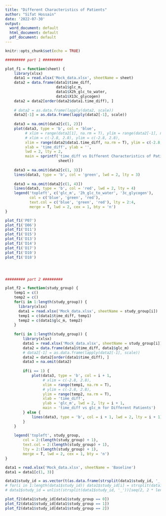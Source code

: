 ---
title: "Different Characteristics of Patients"
author: "Sifat Hossain"
date: '2022-07-30'
output:
  word_document: default
  html_document: default
  pdf_document: default
---

```{r setup, include=FALSE}
knitr::opts_chunk$set(echo = TRUE)
```

```{r}
######### part 1 ######### 

plot_f1 = function(sheet) {
    library(xlsx)
    data1 = read.xlsx('Mock_data.xlsx', sheetName = sheet) 
    data2 = data.frame(data1$time_diff, 
                       data1$glc_m, 
                       data1$X2h_glc_to_water, 
                       data1$X13c_glycogen)
    data2 = data2[order(data2$data1.time_diff), ]
    
    # data2 = as.data.frame(lapply(data2, scale))
    data2[-1] = as.data.frame(lapply(data2[-1], scale))
    
    data3 = na.omit(data2[c(1, 2)])
    plot(data3, type = 'b', col = 'blue', 
         # xlim = range(data2[1], na.rm = T), ylim = range(data2[-1], na.rm = T), 
         # xlim = c(-2.8, 2.8), ylim = c(-2.8, 2.8),
         xlim = range(data2$data1.time_diff, na.rm = T), ylim = c(-2.8, 2.8),
         xlab = 'time_diff', ylab = '', 
         lwd = 2, lty = 2, 
         main = sprintf('time_diff vs Different Characteristics of Patient %s', 
                        sheet))
    
    data3 = na.omit(data2[c(1, 3)])
    lines(data3, type = 'b', col = 'green', lwd = 2, lty = 3)
    
    data3 = na.omit(data2[c(1, 4)])
    lines(data3, type = 'b', col = 'red', lwd = 2, lty = 4)
    legend('topleft', c('glc_m', '2h_glc_to_water', '3c_glycogen'), 
           col = c('blue', 'green', 'red'),
           text.col = c('blue', 'green', 'red'), lty = 2:4,
           merge = T, lwd = 2, cex = 1, bty = 'n')
}

plot_f1('P07')
plot_f1('D06')
plot_f1('D11')
plot_f1('D15')
plot_f1('D13')
plot_f1('D14')
plot_f1('D17')
plot_f1('D10')
plot_f1('D18')




######### part 2 ######### 

plot_f2 = function(study_group) {
    temp1 = c()
    temp2 = c()
    for(i in 1:length(study_group)) {
      library(xlsx)
      data1 = read.xlsx('Mock_data.xlsx', sheetName = study_group[i]) 
      temp1 = c(data1$time_diff, temp1)
      temp2 = c(data1$glc_m, temp2)
    }
  
    for(i in 1:length(study_group)) {
        library(xlsx)
        data1 = read.xlsx('Mock_data.xlsx', sheetName = study_group[i]) 
        data2 = data.frame(data1$time_diff, data1$glc_m)
        # data2[-1] = as.data.frame(lapply(data2[-1], scale))
        data2 = data2[order(data1$time_diff), ]
        data3 = na.omit(data2)
        
        if(i == 1) {
            plot(data3, type = 'b', col = i + 1, 
                 # xlim = c(-2.8, 2.8), 
                 xlim = range(temp1, na.rm = T), 
                 # ylim = c(-2.8, 2.8), 
                 ylim = range(temp2, na.rm = T),
                 xlab = 'time_diff', 
                 ylab = 'glc_m', lwd = 2, lty = i + 1,
                 main = 'time_diff vs glc_m for Different Patients')
        } else {
            lines(data3, type = 'b', col = i + 1, lwd = 2, lty = i + 1)
        }
    }
    
    legend('topleft', study_group, 
        col = 2:(length(study_group) + 1),
        text.col = 2:(length(study_group) + 1), 
        lty = 2:(length(study_group) + 1),
        merge = T, lwd = 2, cex = 1, bty = 'n')
}

data1 = read.xlsx('Mock_data.xlsx', sheetName = 'Baseline') 
data1 = data1[c(1, 3)]

data1$study_id = as.vector(t(as.data.frame(strsplit(data1$study_id, '_')))[, 2])
# for(i in 1:length(data1$study_id)) data1$study_id[i] = strsplit(data1$study_id, '_')[[i]][2]
# data1$study_id = unlist(strsplit(data1$study_id, '_'))[seq(2, 2 * length(data1$study_id), 2)]

plot_f2(data1$study_id[data1$study_group == 0])
plot_f2(data1$study_id[data1$study_group == 1])
plot_f2(data1$study_id[data1$study_group == 2])
```